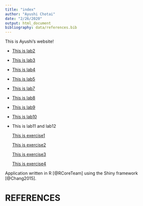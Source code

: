 ```yaml
---
title: "index"
author: "Ayushi Chotai"
date: "2/26/2020"
output: html_document
bibliography: data/references.bib
---
```

This is Ayushi's website!

* [This is lab2](lab2.html)
* [This is lab3](lab3_ayushichotai.html)
* [This is lab4](lab4_ayushichotai.html)
* [This is lab5](lab5_ayushichotai.html)
* [This is lab7](lab-7.html)
* [This is lab8](geneological-family-tree.html)
* [This is lab9](lab-9.html)
* [This is lab10](lab-10.html)
* This is lab11 and lab12

  [This is exercise1](https://ayushi-chotai.shinyapps.io/lab11_ex1/)

  [This is exercise2](https://ayushi-chotai.shinyapps.io/lab11_ex2/)

  [This is exercise3](https://ayushi-chotai.shinyapps.io/lab11_ex3/)

  [This is exercise4](https://ayushi-chotai.shinyapps.io/lab11_ex4/)
  
Application written in R [@RCoreTeam] using the Shiny framework [@Chang2015].

# REFERENCES

